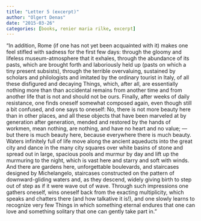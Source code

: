 ```yaml
---
title: "Letter 5 (excerpt)"
author: "Olgert Denas"
date: "2015-03-26"
categories: [books, renier maria rilke, excerpt]
---
```

"In addition, Rome (if one has not yet been acquainted with it) makes one feel stifled with sadness for the first few days: through the gloomy and lifeless museum-atmosphere that it exhales, through the abundance of its pasts, which are brought forth and laboriously held up (pasts on which a tiny present subsists), through the terrible overvaluing, sustained by scholars and philologists and imitated by the ordinary tourist in Italy, of all these disfigured and decaying Things, which, after all, are essentially nothing more than than accidental remains from another time and from another life that is not and should not be ours. Finally, after weeks of daily resistance, one finds oneself somewhat composed again, even though still a bit confused, and one says to oneself: No, there is not more beauty here than in other places, and all these objects that have been marveled at by  generation after generation, mended and restored by the hands of workmen, mean nothing, are nothing, and have no heart and no value; — but there is much beauty here, because everywhere there is much beauty. Waters infinitely full of life move along the ancient aqueducts into the great city and dance in the many city squares over white basins of stone and spread out in large, spacious pools and murmur by day and lift up the murmuring to the night, which is vast here and starry and soft with winds. And there are gardens here, unforgettable boulevards, and staircases designed by Michelangelo, staircases constructed on the pattern of downward-gliding waters and, as they descend, widely giving birth to step out of step as if it were wave out of wave. Through such impressions one gathers oneself, wins oneself back from the exacting multiplicity, which speaks and chatters there (and how talkative it is!), and one slowly learns to recognize very few Things in which something eternal endures that one can love and something solitary that one can gently take part in.”